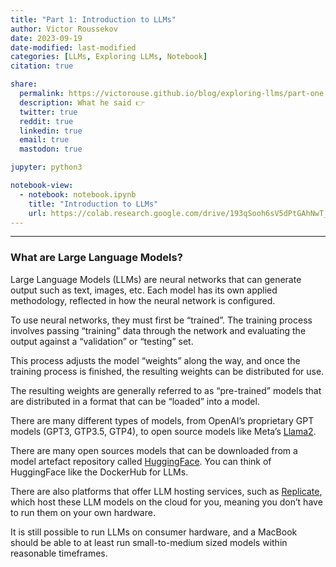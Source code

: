 ```yaml
---
title: "Part 1: Introduction to LLMs"
author: Victor Roussekov
date: 2023-09-19
date-modified: last-modified
categories: [LLMs, Exploring LLMs, Notebook]
citation: true

share:
  permalink: https://victorouse.github.io/blog/exploring-llms/part-one
  description: What he said 👉
  twitter: true
  reddit: true
  linkedin: true
  email: true
  mastodon: true

jupyter: python3

notebook-view:
  - notebook: notebook.ipynb 
    title: "Introduction to LLMs"
    url: https://colab.research.google.com/drive/193qSooh6sV5dPtGAhNwT_K7Q_11iJJvh
---
```


---

### What are Large Language Models?

Large Language Models (LLMs) are neural networks that can generate output such
as text, images, etc. Each model has its own applied methodology, reflected in
how the neural network is configured.

To use neural networks, they must first be "trained". The training process
involves passing "training" data through the network and evaluating the output
against a "validation" or "testing" set.

This process adjusts the model "weights" along the way, and once the training
process is finished, the resulting weights can be distributed for use.

The resulting weights are generally referred to as "pre-trained" models that
are distributed in a format that can be "loaded" into a model.

There are many different types of models, from OpenAI's proprietary GPT models
(GPT3, GTP3.5, GTP4), to open source models like Meta's
[Llama2](https://ai.meta.com/llama/).

There are many open sources models that can be downloaded from a model artefact
repository called [HuggingFace](https://huggingface.co/). You can think of
HuggingFace like the DockerHub for LLMs.

There are also platforms that offer LLM hosting services, such as
[Replicate](https://replicate.com/), which host these LLM models on the cloud
for you, meaning you don't have to run them on your own hardware.

It is still possible to run LLMs on consumer hardware, and a MacBook should be
able to at least run small-to-medium sized models within reasonable timeframes.
